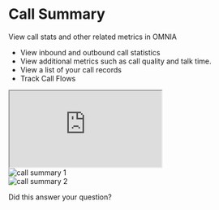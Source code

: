 # Call Summary

View call stats and other related metrics in OMNIA

<ul>
    <li>
        View inbound and outbound call statistics
    </li>
    <li>
        View additional metrics such as call quality and talk time.
    </li>
    <li>
        View a list of your call records
    </li>
    <li>
        Track Call Flows
    </li>
</ul>

<iframe src="https://cdn.iframe.ly/bulW7Lf" className="w-full h-96 lg:h-[480px]" allowfullscreen="" scrolling="no" allow="encrypted-media *;"></iframe>

<div className="flex justify-center">
    <img src="/images/omnia/call-summary/call-summary-1.png" alt="call summary 1" />
</div>
<div className="flex justify-center">
    <img src="/images/omnia/call-summary/call-summary-2.png" alt="call summary 2" />
</div>

Did this answer your question?